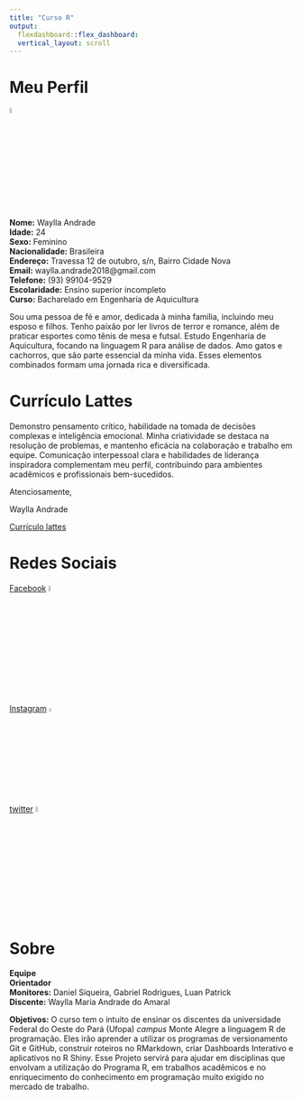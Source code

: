 ```yaml
---
title: "Curso R"
output:
  flexdashboard::flex_dashboard:
  vertical_layout: scroll
---
```


# Meu Perfil
![](meuperfil.jpg){width=5%}  
**Nome:** Waylla Andrade  
**Idade:** 24  
**Sexo:** Feminino  
**Nacionalidade:** Brasileira  
**Endereço:** Travessa 12 de outubro, s/n, Bairro Cidade Nova  
**Email:** waylla.andrade2018@gmail.com  
**Telefone:**  (93) 99104-9529  
**Escolaridade:** Ensino superior incompleto  
**Curso:** Bacharelado em Engenharia de Aquicultura  


Sou uma pessoa de fé e amor, dedicada à minha família, incluindo meu esposo e filhos. Tenho paixão por ler livros de terror e romance, além de praticar esportes como tênis de mesa e futsal. Estudo Engenharia de Aquicultura, focando na linguagem R para análise de dados. Amo gatos e cachorros, que são parte essencial da minha vida. Esses elementos combinados formam uma jornada rica e diversificada.


# Currículo Lattes
Demonstro pensamento crítico, habilidade na tomada de decisões complexas e inteligência emocional. Minha criatividade se destaca na resolução de problemas, e mantenho eficácia na colaboração e trabalho em equipe. Comunicação interpessoal clara e habilidades de liderança inspiradora complementam meu perfil, contribuindo para ambientes acadêmicos e profissionais bem-sucedidos.

Atenciosamente, 

Waylla Andrade

[Currículo lattes](http://lattes.cnpq.br/0994725697326102)

# Redes Sociais
[Facebook](https://www.facebook.com/waylla.andradedoamaral/?locale=sw_KE)
![](https://cdn.icon-icons.com/icons2/3041/PNG/512/facebook_logo_icon_189224.png){width=5%}

[Instagram](https://www.instagram.com/)
![](https://upload.wikimedia.org/wikipedia/commons/thumb/a/a5/Instagram_icon.png/600px-Instagram_icon.png){width=4%}  

[twitter](https://twitter.com/i/flow/login?input_flow_data=%7B%22requested_variant%22%3A%22eyJsYW5nIjoicHQifQ%3D%3D%22%7D)
![](https://t.ctcdn.com.br/b2gehl3ZRAKUVpehWpv4ZR-yBvE=/i489929.jpeg){width=5%}  



# Sobre
**Equipe**  
**Orientador**  
**Monitores:** Daniel Siqueira, Gabriel Rodrigues, Luan Patrick  
**Discente:** Waylla Maria Andrade do Amaral  


**Objetivos:**
O curso tem o intuito de ensinar os discentes da universidade Federal do Oeste do Pará (Ufopa) *campus* Monte Alegre a linguagem R de programação. Eles irão aprender a utilizar os programas de versionamento Git e GitHub, construir roteiros no RMarkdown, criar Dashboards Interativo e aplicativos no R Shiny.
Esse Projeto servirá para ajudar em disciplinas que envolvam a utilização do Programa R, em trabalhos acadêmicos e no enriquecimento do conhecimento em programação muito exigido no mercado de trabalho.



